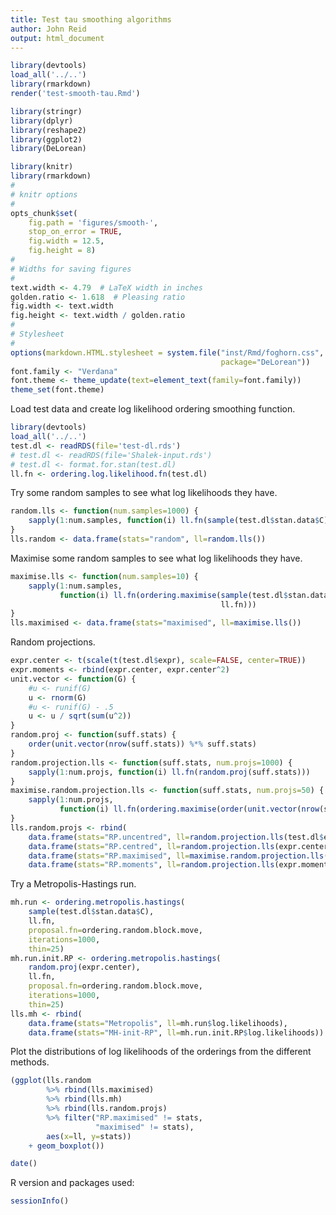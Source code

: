 ```yaml
---
title: Test tau smoothing algorithms
author: John Reid
output: html_document
---
```


```r
library(devtools)
load_all('../..')
library(rmarkdown)
render('test-smooth-tau.Rmd')

```


```r
library(stringr)
library(dplyr)
library(reshape2)
library(ggplot2)
library(DeLorean)

```


```r
library(knitr)
library(rmarkdown)
#
# knitr options
#
opts_chunk$set(
    fig.path = 'figures/smooth-',
    stop_on_error = TRUE,
    fig.width = 12.5,
    fig.height = 8)
#
# Widths for saving figures
#
text.width <- 4.79  # LaTeX width in inches
golden.ratio <- 1.618  # Pleasing ratio
fig.width <- text.width
fig.height <- text.width / golden.ratio
#
# Stylesheet
#
options(markdown.HTML.stylesheet = system.file("inst/Rmd/foghorn.css",
                                               package="DeLorean"))
font.family <- "Verdana"
font.theme <- theme_update(text=element_text(family=font.family))
theme_set(font.theme)

```



Load test data and create log likelihood ordering smoothing function.
```r
library(devtools)
load_all('../..')
test.dl <- readRDS(file='test-dl.rds')
# test.dl <- readRDS(file='Shalek-input.rds')
# test.dl <- format.for.stan(test.dl)
ll.fn <- ordering.log.likelihood.fn(test.dl)

```


Try some random samples to see what log likelihoods they have.
```r
random.lls <- function(num.samples=1000) {
    sapply(1:num.samples, function(i) ll.fn(sample(test.dl$stan.data$C)))
}
lls.random <- data.frame(stats="random", ll=random.lls())

```


Maximise some random samples to see what log likelihoods they have.
```r
maximise.lls <- function(num.samples=10) {
    sapply(1:num.samples,
           function(i) ll.fn(ordering.maximise(sample(test.dl$stan.data$C),
                                               ll.fn)))
}
lls.maximised <- data.frame(stats="maximised", ll=maximise.lls())

```


Random projections.
```r
expr.center <- t(scale(t(test.dl$expr), scale=FALSE, center=TRUE))
expr.moments <- rbind(expr.center, expr.center^2)
unit.vector <- function(G) {
    #u <- runif(G)
    u <- rnorm(G)
    #u <- runif(G) - .5
    u <- u / sqrt(sum(u^2))
}
random.proj <- function(suff.stats) {
    order(unit.vector(nrow(suff.stats)) %*% suff.stats)
}
random.projection.lls <- function(suff.stats, num.projs=1000) {
    sapply(1:num.projs, function(i) ll.fn(random.proj(suff.stats)))
}
maximise.random.projection.lls <- function(suff.stats, num.projs=50) {
    sapply(1:num.projs,
           function(i) ll.fn(ordering.maximise(order(unit.vector(nrow(suff.stats)) %*% suff.stats), ll.fn)))
}
lls.random.projs <- rbind(
    data.frame(stats="RP.uncentred", ll=random.projection.lls(test.dl$expr)),
    data.frame(stats="RP.centred", ll=random.projection.lls(expr.center)),
    data.frame(stats="RP.maximised", ll=maximise.random.projection.lls(expr.center)),
    data.frame(stats="RP.moments", ll=random.projection.lls(expr.moments)))

```


Try a Metropolis-Hastings run.
```r
mh.run <- ordering.metropolis.hastings(
    sample(test.dl$stan.data$C),
    ll.fn,
    proposal.fn=ordering.random.block.move,
    iterations=1000,
    thin=25)
mh.run.init.RP <- ordering.metropolis.hastings(
    random.proj(expr.center),
    ll.fn,
    proposal.fn=ordering.random.block.move,
    iterations=1000,
    thin=25)
lls.mh <- rbind(
    data.frame(stats="Metropolis", ll=mh.run$log.likelihoods),
    data.frame(stats="MH-init-RP", ll=mh.run.init.RP$log.likelihoods))

```


Plot the distributions of log likelihoods of the orderings from the
different methods.
```r
(ggplot(lls.random
        %>% rbind(lls.maximised)
        %>% rbind(lls.mh)
        %>% rbind(lls.random.projs)
        %>% filter("RP.maximised" != stats,
                   "maximised" != stats),
        aes(x=ll, y=stats))
    + geom_boxplot())

```


```r
date()
```


R version and packages used:
```r
sessionInfo()
```
